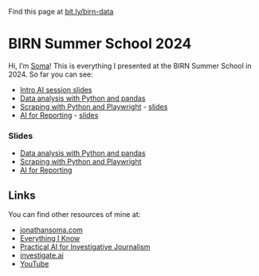 ::: {.callout-tip appearance="simple"}
Find this page at [bit.ly/birn-data](https://bit.ly/birn-data)
:::

# BIRN Summer School 2024

Hi, I'm [Soma](https://twitter.com/dangerscarf)! This is everything I presented at the BIRN Summer School in 2024. So far you can see:

- [Intro AI session slides](slides-intro.qmd)
- [Data analysis with Python and pandas](pandas.qmd)
- [Scraping with Python and Playwright](scraping.qmd) - [slides](slides-scraping.qmd)
- [AI for Reporting](ai-reporting.qmd) - [slides](slides-practical-ai.qmd)

### Slides

- [Data analysis with Python and pandas](pandas.qmd)
- [Scraping with Python and Playwright](scraping.qmd)
- [AI for Reporting](ai-reporting.qmd)

## Links

You can find other resources of mine at:

- [jonathansoma.com](https://jonathansoma.com/)
- [Everything I Know](https://jonathansoma.com/everything/)
- [Practical AI for Investigative Journalism](https://www.youtube.com/playlist?list=PLewNEVDy7gq1_GPUaL0OQ31QsiHP5ncAQ)
- [investigate.ai](https://investigate.ai/)
- [YouTube](https://youtube.com/@jsoma/live)